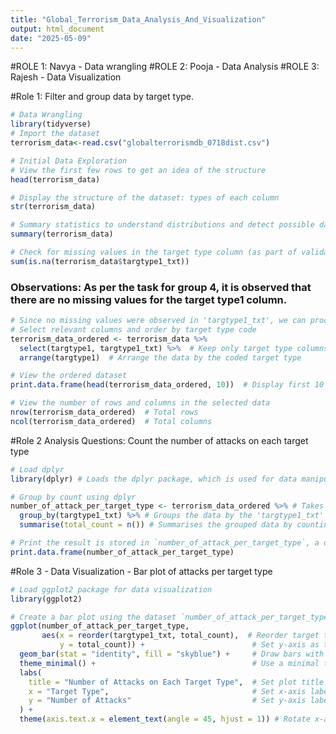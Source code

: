 ```yaml
---
title: "Global_Terrorism_Data_Analysis_And_Visualization"
output: html_document
date: "2025-05-09"
---
```


#ROLE 1: Navya - Data wrangling 
#ROLE 2: Pooja - Data Analysis 
#ROLE 3: Rajesh - Data Visualization

#Role 1: Filter and group data by target type.

```r
# Data Wrangling
library(tidyverse)
# Import the dataset 
terrorism_data<-read.csv("globalterrorismdb_0718dist.csv")
```

```r
# Initial Data Exploration
# View the first few rows to get an idea of the structure
head(terrorism_data)

# Display the structure of the dataset: types of each column
str(terrorism_data)

# Summary statistics to understand distributions and detect possible data quality issues
summary(terrorism_data)

```
```r
# Check for missing values in the target type column (as part of validation)
sum(is.na(terrorism_data$targtype1_txt))
```
### Observations: As per the task for group 4, it is observed that there are no missing values for the target type1 column.
```r
# Since no missing values were observed in 'targtype1_txt', we can proceed
# Select relevant columns and order by target type code
terrorism_data_ordered <- terrorism_data %>% 
  select(targtype1, targtype1_txt) %>%  # Keep only target type columns
  arrange(targtype1)  # Arrange the data by the coded target type

```

```r
# View the ordered dataset
print.data.frame(head(terrorism_data_ordered, 10))  # Display first 10 rows of the cleaned and arranged dataset

# View the number of rows and columns in the selected data
nrow(terrorism_data_ordered)  # Total rows
ncol(terrorism_data_ordered)  # Total columns

```
#Role 2 Analysis Questions: Count the number of attacks on each target type

```r
# Load dplyr
library(dplyr) # Loads the dplyr package, which is used for data manipulation using piping and tidy verbs like group_by and summarise.

# Group by count using dplyr
number_of_attack_per_target_type <- terrorism_data_ordered %>% # Takes the dataset `terrorism_data_ordered`
  group_by(targtype1_txt) %>% # Groups the data by the 'targtype1_txt' column, which represents the type of target (e.g., government, private citizens).
  summarise(total_count = n()) # Summarises the grouped data by counting the number of rows (i.e., attacks) in each group using `n()`.

# Print the result is stored in `number_of_attack_per_target_type`, a data frame showing the number of attacks per target type.
print.data.frame(number_of_attack_per_target_type)
```
#Role 3 - Data Visualization - Bar plot of attacks per target type
```r
# Load ggplot2 package for data visualization
library(ggplot2)

# Create a bar plot using the dataset `number_of_attack_per_target_type`
ggplot(number_of_attack_per_target_type, 
       aes(x = reorder(targtype1_txt, total_count),  # Reorder target types by total count
           y = total_count)) +                        # Set y-axis as the total number of attacks
  geom_bar(stat = "identity", fill = "skyblue") +     # Draw bars with actual values (identity), colored skyblue
  theme_minimal() +                                   # Use a minimal theme for a clean look
  labs(                                               
    title = "Number of Attacks on Each Target Type",  # Set plot title
    x = "Target Type",                                # Set x-axis label
    y = "Number of Attacks"                           # Set y-axis label
  ) +
  theme(axis.text.x = element_text(angle = 45, hjust = 1)) # Rotate x-axis labels 45 degrees for readability

```

